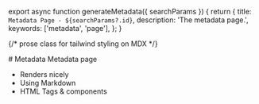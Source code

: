 export async function generateMetadata({ searchParams }) {
  return {
    title: `Metadata Page - ${searchParams?.id}`,
    description: 'The metadata page.',
    keywords: ['metadata', 'page'],
  };
}

{/* prose class for tailwind styling on MDX */}
<article class="prose lg:prose-xl">
# Metadata
Metadata page

- Renders nicely
- Using Markdown
- HTML Tags & components

</article>